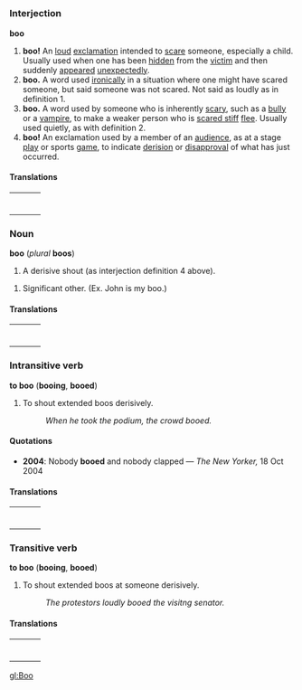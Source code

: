 =={{en}}==
===Interjection===
'''boo'''

# '''boo!''' An [[loud]] [[exclamation]] intended to [[scare]] someone, especially a child.  Usually used when one has been [[hidden]] from the [[victim]] and then suddenly [[appear]]ed [[unexpectedly]].
# '''boo.''' A word used [[ironically]] in a situation where one might have scared someone, but said someone was not scared.  Not said as loudly as in definition 1.
# '''boo.''' A word used by someone who is inherently [[scary]], such as a [[bully]] or a [[vampire]], to make a weaker person who is [[scared stiff]] [[flee]].  Usually used quietly, as with definition 2.
# '''boo!''' An exclamation used by a member of an [[audience]], as at a stage [[play]] or sports [[game]], to indicate [[derision]] or [[disapproval]] of what has just occurred.

====Translations====

{| border=0  width=100%
|-
|bgcolor="#FFFFE0" valign=top width=48%|
{|
<!--Put translations for languages from A to I here-->
|}
| width=1% |
|bgcolor="#FFFFE0" valign=top width=48%|
{|
<!--Put translations for languages from J to Z here-->
|}
|}

===Noun===
'''boo''' (''plural'' '''boos''')

# A derisive shout (as interjection definition 4 above).

# Significant other. (Ex. John is my boo.)

====Translations====


{| border=0  width=100%
|-
|bgcolor="#FFFFE0" valign=top width=48%|
{|
<!--Put translations for languages from A to I here-->
|}
| width=1% |
|bgcolor="#FFFFE0" valign=top width=48%|
{|
<!--Put translations for languages from J to Z here-->
|}
|}

===Intransitive verb===
'''to boo''' ('''booing''', '''booed''')

#To shout extended boos derisively.
#: ''When he took the podium, the crowd booed.''

====Quotations====
*'''2004''': Nobody '''booed''' and nobody clapped &mdash; ''The New Yorker,'' 18 Oct 2004

====Translations====

{| border=0  width=100%
|-
|bgcolor="#FFFFE0" valign=top width=48%|
{|
<!--Put translations for languages from A to I here-->
|}
| width=1% |
|bgcolor="#FFFFE0" valign=top width=48%|
{|
<!--Put translations for languages from J to Z here-->
|}
|}

===Transitive verb===
'''to boo''' ('''booing''', '''booed''')

#To shout extended boos at someone derisively.
#:''The protestors loudly booed the visitng senator.''



====Translations====

{| border=0  width=100%
|-
|bgcolor="#FFFFE0" valign=top width=48%|
{|
<!--Put translations for languages from A to I here-->
|}
| width=1% |
|bgcolor="#FFFFE0" valign=top width=48%|
{|
<!--Put translations for languages from J to Z here-->
|}
|}

[[gl:Boo]]